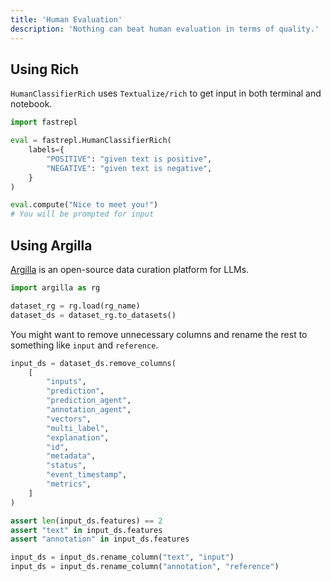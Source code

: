 ```yaml
---
title: 'Human Evaluation'
description: 'Nothing can beat human evaluation in terms of quality.'
---
```


## Using Rich

`HumanClassifierRich` uses `Textualize/rich` to get input in both terminal and notebook.

```python
import fastrepl

eval = fastrepl.HumanClassifierRich(
    labels={
        "POSITIVE": "given text is positive",
        "NEGATIVE": "given text is negative",
    }
)

eval.compute("Nice to meet you!")
# You will be prompted for input
```

## Using Argilla

[Argilla](https://docs.argilla.io/en/latest) is an open-source data curation platform for LLMs.

```python
import argilla as rg

dataset_rg = rg.load(rg_name)
dataset_ds = dataset_rg.to_datasets()
```

You might want to remove unnecessary columns and rename the rest to something like `input` and `reference`.

```python
input_ds = dataset_ds.remove_columns(
    [
        "inputs",
        "prediction",
        "prediction_agent",
        "annotation_agent",
        "vectors",
        "multi_label",
        "explanation",
        "id",
        "metadata",
        "status",
        "event_timestamp",
        "metrics",
    ]
)

assert len(input_ds.features) == 2
assert "text" in input_ds.features
assert "annotation" in input_ds.features

input_ds = input_ds.rename_column("text", "input")
input_ds = input_ds.rename_column("annotation", "reference")
```